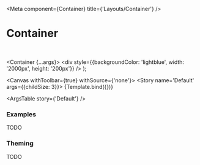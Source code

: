

<Meta
  component={Container}
  title={'Layouts/Container'}
/>

# Container

<br/>

  <Container {...args}>
    <div style={{backgroundColor: 'lightblue', width: '2000px', height: '200px'}} />
  </Container>
);

<Canvas withToolbar={true} withSource={'none'}>
  <Story name='Default' args={{childSize: 3}}>
    {Template.bind({})}
  </Story>
</Canvas>

<ArgsTable story={'Default'} />

### Examples

TODO

### Theming

TODO
